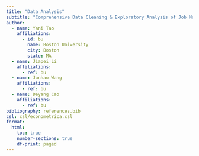 ```yaml
---
title: "Data Analysis"
subtitle: "Comprehensive Data Cleaning & Exploratory Analysis of Job Market Trends"
author:
  - name: Yani Tao
    affiliations:
      - id: bu
        name: Boston University
        city: Boston
        state: MA
  - name: Jiapei Li
    affiliations:
      - ref: bu
  - name: Junhao Wang
    affiliations:
      - ref: bu
  - name: Deyang Cao
    affiliations:
      - ref: bu
bibliography: references.bib
csl: csl/econometrica.csl
format:
  html:
    toc: true
    number-sections: true
    df-print: paged
---
```

